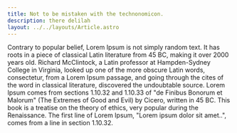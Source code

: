 ```yaml
---
title: Not to be mistaken with the technonomicon.
description: there delilah
layout: ../../layouts/Article.astro
---
```


Contrary to popular belief, Lorem Ipsum is not simply random text. It has roots in a piece of classical Latin literature from 45 BC,
making it over 2000 years old. Richard McClintock, a Latin
professor at Hampden-Sydney College in Virginia, looked up one of
the more obscure Latin words, consectetur, from a Lorem Ipsum passage, and going
through the cites of the word in classical literature, discovered the undoubtable source.
Lorem Ipsum comes from sections 1.10.32 and 1.10.33 of "de Finibus Bonorum et Malorum"
(The Extremes of Good and Evil) by Cicero, written in 45 BC. This book is a treatise on the theory of ethics,
very popular during the Renaissance. The first line of Lorem Ipsum, "Lorem ipsum dolor sit amet..",
comes from a line in section 1.10.32.